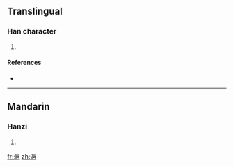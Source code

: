 ==Translingual==

===Han character===
{{Han char|rn=85|rad=水|as=10|sn=13|four=|canj=水一女口 (EMVR)}}

# {{defn|Han|sort=水10}}

====References====
* {{Han ref|kx=0643.241|hdz=31696.060|uh=6EE3|ud=28387}}

----

==Mandarin==

===Hanzi===
{{cmn-hanzi|pin=[[chún]] ([[chun2]]), [[xiū]] ([[xiu1]]), [[xiǔ]] ([[xiu3]])|wg=ch'un<sup>2</sup>, hsiu<sup>1</sup>, hsiu<sup>3</sup>}}

# {{defn|Mandarin}}

[[fr:滣]]
[[zh:滣]]